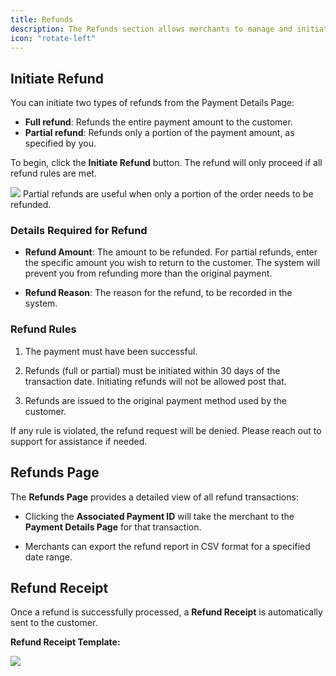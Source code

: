 ```yaml
---
title: Refunds
description: The Refunds section allows merchants to manage and initiate refunds for transactions. Merchants can initiate full or partial refunds directly from the transaction details view, with built-in rules ensuring compliance and protecting against errors.
icon: "rotate-left"
---
```


## Initiate Refund

You can initiate two types of refunds from the Payment Details Page:

- **Full refund**: Refunds the entire payment amount to the customer.
- **Partial refund**: Refunds only a portion of the payment amount, as specified by you.

To begin, click the **Initiate Refund** button. The refund will only proceed if all refund rules are met.

<Frame>
  <img src="/images/guides/refund/Refund 2.webp" style={{ borderRadius: '0.5rem' }} />
</Frame>

<Tip>
Partial refunds are useful when only a portion of the order needs to be refunded.
</Tip>



### Details Required for Refund

* **Refund Amount**: The amount to be refunded. For partial refunds, enter the specific amount you wish to return to the customer. The system will prevent you from refunding more than the original payment.

* **Refund Reason**: The reason for the refund, to be recorded in the system.

### Refund Rules

1. The payment must have been successful.

2. Refunds (full or partial) must be initiated within 30 days of the transaction date. Initiating refunds will not be allowed post that.

3. Refunds are issued to the original payment method used by the customer.

If any rule is violated, the refund request will be denied. Please reach out to support for assistance if needed.

## Refunds Page

The **Refunds Page** provides a detailed view of all refund transactions:&#x20;

* Clicking the **Associated Payment ID** will take the merchant to the **Payment Details Page** for that transaction.

* Merchants can export the refund report in CSV format for a specified date range.

## Refund Receipt

Once a refund is successfully processed, a **Refund Receipt** is automatically sent to the customer.

**Refund Receipt Template:**

<Frame>
  <img src="/images/transactions/refunds/Refund receipt.png" />
</Frame>